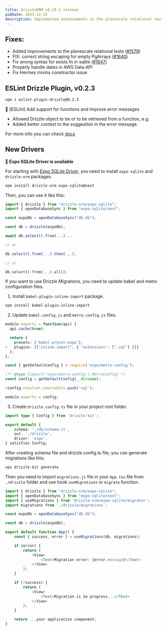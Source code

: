 ```yaml
---
title: DrizzleORM v0.29.2 release
pubDate: 2023-12-25
description: Implemented enhancements in the planescale relational tests. Corrected string escaping for empty PgArrays. Rectified syntax error for the exists function in SQLite. Ensured proper handling of dates in AWS Data API. Resolved the Hermes mixins constructor issue.
---
```


## Fixes: 

- Added improvements to the planescale relational tests ([#1579](https://github.com/drizzle-team/drizzle-orm/pull/1579))
- FIX: correct string escaping for empty PgArrays ([#1640](https://github.com/drizzle-team/drizzle-orm/pull/1640))
- Fix wrong syntax for exists fn in sqlite ([#1647](https://github.com/drizzle-team/drizzle-orm/pull/1647))
- Properly handle dates in AWS Data API
- Fix Hermes mixins constructor issue

## ESLint Drizzle Plugin, v0.2.3

```bash copy
npm i eslint-plugin-drizzle@0.2.3
```

🎉 [ESLint] Add support for functions and improve error messages

- Allowed Drizzle object to be or to be retrieved from a function, e.g.
- Added better context to the suggestion in the error message.

For more info you can check [docs](https://orm.drizzle.team/docs/eslint-plugin)
## New Drivers

**🎉 Expo SQLite Driver is available**

For starting with [Expo SQLite Driver](https://orm.drizzle.team/docs/get-started-sqlite#expo-sqlite), you need to install `expo-sqlite` and `drizzle-orm` packages.

```bash copy
npm install drizzle-orm expo-sqlite@next
```

Then, you can use it like this:

```ts copy {4,6}
import { drizzle } from "drizzle-orm/expo-sqlite";
import { openDatabaseSync } from "expo-sqlite/next";

const expoDb = openDatabaseSync("db.db");

const db = drizzle(expoDb);

await db.select().from(...)...

// or

db.select().from(...).then(...);

// or

db.select().from(...).all();
```

If you want to use Drizzle Migrations, you need to update babel and metro configuration files.

1. Install `babel-plugin-inline-import` package.

```bash copy
npm install babel-plugin-inline-import
```

2. Update `babel.config.js` and `metro.config.js` files.

```ts filename="babel.config.js" copy {6}
module.exports = function(api) {
  api.cache(true);

  return {
    presets: ['babel-preset-expo'],
+   plugins: [["inline-import", { "extensions": [".sql"] }]]
  };
};
```

```ts filename="metro.config.js" copy {6}
const { getDefaultConfig } = require('expo/metro-config');

/** @type {import('expo/metro-config').MetroConfig} */
const config = getDefaultConfig(__dirname);

+config.resolver.sourceExts.push('sql');

module.exports = config;
```

3. Create `drizzle.config.ts` file in your project root folder.

```ts copy
import type { Config } from 'drizzle-kit';

export default {
	schema: './db/schema.ts',
	out: './drizzle',
	driver: 'expo',
} satisfies Config;
```

After creating schema file and drizzle.config.ts file, you can generate migrations like this:

```bash copy
npx drizzle-kit generate
```

Then you need to import `migrations.js` file in your `App.tsx` file from `./drizzle` folder and use hook `useMigrations` or `migrate` function.

```ts copy {4,11}
import { drizzle } from "drizzle-orm/expo-sqlite";
import { openDatabaseSync } from "expo-sqlite/next";
import { useMigrations } from 'drizzle-orm/expo-sqlite/migrator';
import migrations from './drizzle/migrations';

const expoDb = openDatabaseSync("db.db");

const db = drizzle(expoDb);

export default function App() {
    const { success, error } = useMigrations(db, migrations);

    if (error) {
        return (
            <View>
                <Text>Migration error: {error.message}</Text>
            </View>
        );
    }

    if (!success) {
        return (
            <View>
                <Text>Migration is in progress...</Text>
            </View>
        );
    }

    return ...your application component;
}
```

